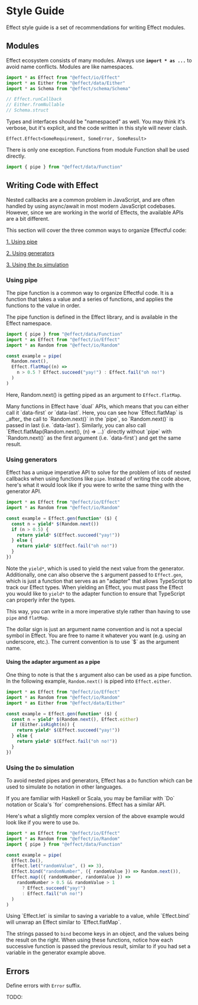 
# Style Guide

Effect style guide is a set of recommendations for writing Effect modules.

## Modules

Effect ecosystem consists of many modules. Always use **`import * as ...`**
to avoid name conflicts. Modules are like namespaces.

```ts
import * as Effect from "@effect/io/Effect"
import * as Either from "@effect/data/Either"
import * as Schema from "@effect/schema/Schema"

// Effect.runCallback
// Either.fromNullable
// Schema.struct
```

Types and interfaces should be "namespaced" as well. You may think it's
verbose, but it's explicit, and the code written in this style will never clash.

```
Effect.Effect<SomeRequirement, SomeError, SomeResult>
```

There is only one exception. Functions from module Function shall be used directly.

```ts
import { pipe } from "@effect/data/Function"
```

## Writing Code with Effect

Nested callbacks are a common problem in JavaScript, and are often handled by using async/await in most modern JavaScript codebases. However, since we are working in the world of Effects, the available APIs are a bit different.

This section will cover the three common ways to organize Effectful code:

[1. Using pipe](#using-pipe)

[2. Using generators](#using-generators)

[3. Using the `Do` simulation](#using-the-do-simulation)

### Using pipe

The pipe function is a common way to organize Effectful code. It is a function that takes a value and a series of functions, and applies the functions to the value in order.

The pipe function is defined in the Effect library, and is available in the Effect namespace.

```ts twoslash
import { pipe } from "@effect/data/Function"
import * as Effect from "@effect/io/Effect"
import * as Random from "@effect/io/Random"

const example = pipe(
  Random.next(),
  Effect.flatMap((n) =>
    n > 0.5 ? Effect.succeed("yay!") : Effect.fail("oh no!")
  )
)
```

Here, Random.next() is getting piped as an argument to `Effect.flatMap`.

<Callout>
  Many functions in Effect have `dual` APIs, which means that you can either
  call it `data-first` or `data-last`. Here, you can see how `Effect.flatMap` is
  _after_ the call to `Random.next()` in the `pipe`, so `Random.next()` is
  passed in last (i.e. `data-last`). Similarly, you can also call
  `Effect.flatMap(Random.next(), (n) => ...)` directly without `pipe` with
  `Random.next()` as the first argument (i.e. `data-first`) and get the same
  result.
</Callout>

### Using generators

Effect has a unique imperative API to solve for the problem of lots of nested callbacks when using functions like `pipe`. Instead of writing the code above, here's what it would look like if you were to write the same thing with the generator API.

```ts twoslash
import * as Effect from "@effect/io/Effect"
import * as Random from "@effect/io/Random"

const example = Effect.gen(function* ($) {
  const n = yield* $(Random.next())
  if (n > 0.5) {
    return yield* $(Effect.succeed("yay!"))
  } else {
    return yield* $(Effect.fail("oh no!"))
  }
})
```

Note the `yield*`, which is used to yield the next value from the generator. Additionally, one can also observe the `$` argument passed to `Effect.gen`, which is just a function that serves as an "adapter" that allows TypeScript to track our Effect types. When yielding an Effect, you must pass the Effect you would like to `yield*` to the adapter function to ensure that TypeScript can properly infer the types.

This way, you can write in a more imperative style rather than having to use `pipe` and `flatMap`.

<Callout type="info">
  The dollar sign is just an argument name convention and is not a special
  symbol in Effect. You are free to name it whatever you want (e.g. using an
  underscore, etc.). The current convention is to use `$` as the argument name.
</Callout>

#### Using the adapter argument as a pipe

One thing to note is that the `$` argument also can be used as a pipe function. In the following example, `Random.next()` is piped into `Effect.either`.

```ts twoslash
import * as Effect from "@effect/io/Effect"
import * as Random from "@effect/io/Random"
import * as Either from "@effect/data/Either"

const example = Effect.gen(function* ($) {
  const n = yield* $(Random.next(), Effect.either)
  if (Either.isRight(n)) {
    return yield* $(Effect.succeed("yay!"))
  } else {
    return yield* $(Effect.fail("oh no!"))
  }
})
```

### Using the `Do` simulation

To avoid nested pipes and generators, Effect has a `Do` function which can be used to simulate `Do` notation in other languages.

<Callout type="info">
  If you are familiar with Haskell or Scala, you may be familiar with `Do`
  notation or Scala's `for` comprehensions. Effect has a similar API.
</Callout>

Here's what a slightly more complex version of the above example would look like if you were to use `Do`.

```ts twoslash
import * as Effect from "@effect/io/Effect"
import * as Random from "@effect/io/Random"
import { pipe } from "@effect/data/Function"

const example = pipe(
  Effect.Do(),
  Effect.let("randomValue", () => 3),
  Effect.bind("randomNumber", ({ randomValue }) => Random.next()),
  Effect.map(({ randomNumber, randomValue }) =>
    randomNumber > 0.5 && randomValue > 1
      ? Effect.succeed("yay!")
      : Effect.fail("oh no!")
  )
)
```

<Callout type="info">
  Using `Effect.let` is similar to saving a variable to a value, while
  `Effect.bind` will unwrap an Effect similar to `Effect.flatMap`.
</Callout>

The strings passed to `bind` become keys in an object, and the values being the result on the right. When using these functions, notice how each successive function is passed the previous result, similar to if you had set a variable in the generator example above.

## Errors

Define errors with `Error` suffix.

TODO:
